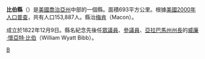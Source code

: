 <!--[[File:Map_of_Georgia_highlighting_Bibb_County.svg|250px]]-->
{{Infobox U.S. County
| county = 比伯县
| state = 喬治亞州
| en county = Bibb County
| en state = Georgia
| seal = 
| seallink = 
| map = Bibb County Georgia.png 
| map size = 225 
| founded = 1822 
| seat = Macon 
| largest city = Macon 
| area mi = 255 
| area km = 661 
| area land mi = 250
| area land km = 647
| area water mi = 5
| area water km = 13
| area percentage = 2.03% 
| census estimate yr = 2006
| pop = 154,903
| density mi = 616
| density km = 238
| time zone = Eastern
| UTC offset = -5
| DST offset = -4
| web = www.co.bibb.ga.us
}}
'''比伯縣'''（{{lang-en|Bibb County}}）是[[美國|美國]][[喬治亞州|喬治亞州]]中部的一個縣。面積693平方公里。根據[[美國2000年人口普查|美國2000年人口普查]]，共有人口153,887人。縣治[[梅肯_(喬治亞州)|梅肯]]（Macon）。

成立於1822年12月9日。縣名紀念先後任[[美國眾議院|眾議員]]、[[美國參議院|參議員]]、[[亞拉巴馬州|亞拉巴馬州]][[亞拉巴馬州|州長]]的[[威廉·懷亞特·比伯|威廉·懷亞特·比伯]]（William Wyatt Bibb）。

{{比伯縣 (喬治亞州)}}
{{Georgia}}

[[Category:佐治亚州行政区划|B]]